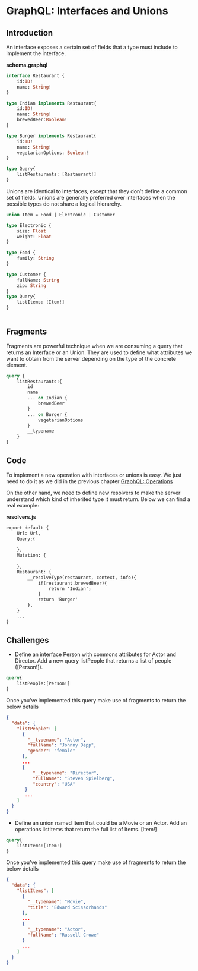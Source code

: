 # GraphQL: Interfaces and Unions

## Introduction

An interface exposes a certain set of fields that a type must include to implement the interface. 

**schema.graphql**
```graphql
interface Restaurant {
    id:ID!
    name: String!
}

type Indian implements Restaurant{
    id:ID!
    name: String!
    brewedBeer:Boolean!
}

type Burger implements Restaurant{
    id:ID!
    name: String!
    vegetarianOptions: Boolean!
}

type Query{
    listRestaurants: [Restaurant!]
}

```

Unions are identical to interfaces, except that they don't define a common set of fields. Unions are generally preferred 
over interfaces when the possible types do not share a logical hierarchy.

```graphql
union Item = Food | Electronic | Customer

type Electronic {
    size: Float
    weight: Float
}

type Food {
    family: String
}

type Customer {
    fullName: String
    zip: String
}
type Query{
    listItems: [Item!]
}
 
```

## Fragments

Fragments are powerful technique when we are consuming a query that returns an Interface or an Union. They are used to define
what attributes we want to obtain from the server depending on the type of the concrete element.

```graphql
query {
    listRestaurants:{
        id
        name
        ... on Indian {
            brewedBeer
        }
        ... on Burger {
            vegetarianOptions
        }
        __typename
    }
}  

```

## Code

To implement a new operation with interfaces or unions is easy. We just need to do it as we did in the previous chapter
[GraphQL: Operations](#GraphQL:-Operations)

On the other hand, we need to define new resolvers to make the server understand which kind of inherited type it
must return. Below we can find a real example: 

**resolvers.js**
```graphql
export default {
    Url: Url,
    Query:{
    
    },
    Mutation: {
    
    },
    Restaurant: {
        __resolveType(restaurant, context, info){
            if(restaurant.brewedBeer){
                return 'Indian';
            }
            return 'Burger'
        },
    }
    ...
}
```

## Challenges

- Define an interface Person with commons attributes for Actor and Director. Add  a new query
listPeople that returns a list of people ([Person!]).

```graphql
query{
    listPeople:[Person!]
}
```

Once you've implemented this query make use of fragments to return the below details

```json
{
  "data": {
    "listPeople": [
      {
        "__typename": "Actor",
        "fullName": "Johnny Depp",
        "gender": "female"
      },
      ...
      {
          "__typename": "Director",
          "fullName": "Steven Spielberg",
          "country": "USA"
       }
       ...
    ]
  }
}
```

- Define an union named Item that could be a Movie or an Actor. Add an operations listItems that return
the full list of Items. [Item!]

```graphql
query{
    listItems:[Item!]
}
```

Once you've implemented this query make use of fragments to return the below details

```json
{
  "data": {
    "listItems": [
      {
        "__typename": "Movie",
        "title": "Edward Scissorhands"
      },
      ...
      {
        "__typename": "Actor",
        "fullName": "Russell Crowe"
      }
      ...
    ]
  }
}
```